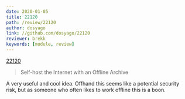 ```yaml
---
date: 2020-01-05
title: 22120
path: /review/22120
author: dosyago 
link: //github.com/dosyago/22120
reviewer: brekk
keywords: [module, review]
---
```


[22120](https://github.com/dosyago/22120)

> Self-host the Internet with an Offline Archive

A very useful and cool idea. Offhand this seems like a potential security risk, but as someone who often likes to work offline this is a boon.
